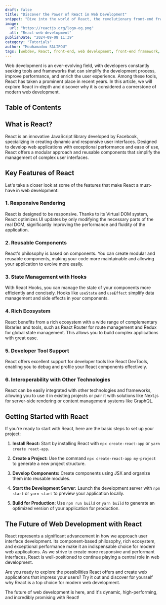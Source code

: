 ```yaml
---
draft: false
title: "Discover the Power of React in Web Development"
snippet: "Dive into the world of React, the revolutionary front-end framework. Learn how React enhances web development with its flexibility, performance, and ease of use. Explore the future of web development with this comprehensive guide."
image: 
  url: "https://reactjs.org/logo-og.png"
  alt: "React-web-development"
publishDate: "2024-09-08 11:39"
category: "Tutorials"
author: "Mouhamadou SALIFOU"
tags: [webdev, React, front-end, web development, front-end framework, performance optimization, developer tools]
---
```


Web development is an ever-evolving field, with developers constantly seeking tools and frameworks that can simplify the development process, improve performance, and enrich the user experience. Among these tools, React has taken a prominent place in recent years. In this article, we will explore React in-depth and discover why it is considered a cornerstone of modern web development.

## Table of Contents

## What is React?

React is an innovative JavaScript library developed by Facebook, specializing in creating dynamic and responsive user interfaces. Designed to develop web applications with exceptional performance and ease of use, React offers a modular approach and reusable components that simplify the management of complex user interfaces.

## Key Features of React

Let's take a closer look at some of the features that make React a must-have in web development:

### 1. **Responsive Rendering**

React is designed to be responsive. Thanks to its Virtual DOM system, React optimizes UI updates by only modifying the necessary parts of the real DOM, significantly improving the performance and fluidity of the application.

### 2. **Reusable Components**

React's philosophy is based on components. You can create modular and reusable components, making your code more maintainable and allowing your application to evolve more easily.

### 3. **State Management with Hooks**

With React Hooks, you can manage the state of your components more efficiently and concisely. Hooks like `useState` and `useEffect` simplify data management and side effects in your components.

### 4. **Rich Ecosystem**

React benefits from a rich ecosystem with a wide range of complementary libraries and tools, such as React Router for route management and Redux for global state management. This allows you to build complex applications with great ease.

### 5. **Developer Tool Support**

React offers excellent support for developer tools like React DevTools, enabling you to debug and profile your React components effectively.

### 6. **Interoperability with Other Technologies**

React can be easily integrated with other technologies and frameworks, allowing you to use it in existing projects or pair it with solutions like Next.js for server-side rendering or content management systems like GraphQL.

## Getting Started with React

If you're ready to start with React, here are the basic steps to set up your project:

1. **Install React:** Start by installing React with `npx create-react-app` or `yarn create react-app`.

2. **Create a Project:** Use the command `npx create-react-app my-project` to generate a new project structure.

3. **Develop Components:** Create components using JSX and organize them into reusable modules.

4. **Start the Development Server:** Launch the development server with `npm start` or `yarn start` to preview your application locally.

5. **Build for Production:** Use `npm run build` or `yarn build` to generate an optimized version of your application for production.

## The Future of Web Development with React

React represents a significant advancement in how we approach user interface development. Its component-based philosophy, rich ecosystem, and exceptional performance make it an indispensable choice for modern web applications. As we strive to create more responsive and performant interfaces, React is well-positioned to continue playing a central role in web development.

Are you ready to explore the possibilities React offers and create web applications that impress your users? Try it out and discover for yourself why React is a top choice for modern web development.

The future of web development is here, and it's dynamic, high-performing, and incredibly promising with React!
